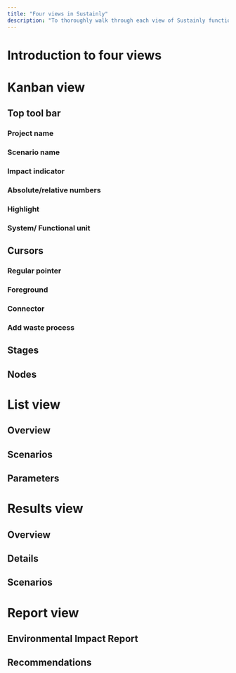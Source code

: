 ```yaml
---
title: "Four views in Sustainly"
description: "To thoroughly walk through each view of Sustainly function by function, for the purpose of enabling readers apply in unique projects."
---
```


# Introduction to four views

# Kanban view

## Top tool bar

### Project name

### Scenario name

### Impact indicator

### Absolute/relative numbers

### Highlight

### System/ Functional unit

## Cursors

### Regular pointer

### Foreground

### Connector

### Add waste process

## Stages

## Nodes

# List view

## Overview

## Scenarios

## Parameters

# Results view

## Overview

## Details

## Scenarios

# Report view

## Environmental Impact Report

## Recommendations